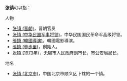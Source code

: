 '''张镇'''可以指：

人物
*[[张镇_(晋朝)|张镇 (晋朝)]]，晋朝官员
*[[张镇_(中华民国军事将领)|张镇 (中华民国军事将领)]]，中华民国国民革命军高级将领。
*[[張鎮_(韓國導演)|張鎮 (韓國導演)]]，韓國電影導演。
*[[張鎮_(壹步里)|張鎮 (壹步里)]]，創始人。
*[[张镇_(1973年)|张镇 (1973年)]]，无锡市人民政府副市长，市公安局局长。

地名
*[[张镇_(北京市)|张镇 (北京市)]]，中国北京市顺义区下辖的一个镇。

{{disambig|Cat=二字亞洲相關消歧義}}